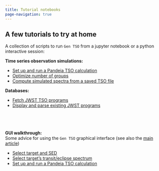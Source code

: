 ```yaml
---
title: Tutorial notebooks
page-navigation: true
---
```


## A few tutorials to try at home



A collection of scripts to run `Gen TSO` from a jupyter notebook or a python interactive session:

**Time series observation simulations:**

- [Set up and run a Pandeia TSO calculation](tutorials_tso_run.qmd)
- [Optimize number of groups](tutorials_tso_optimize.qmd)
- [Compute simulated spectra from a saved TSO file](tutorials_tso_post_processing.qmd)

**Databases:**

- [Fetch JWST TSO programs](tutorials_fetch_jwst_programs.qmd)
- [Display and parse existing JWST programs](tutorials_jwst_programs.qmd)

<br>
---

**GUI walkthrough:**<br>
Some advice for using the `Gen TSO` graphical interface (see also the [main article](get_started.qmd))

- [Select target and SED](select_target.qmd)
- [Select target's transit/eclipse spectrum](select_planet_model.qmd)
- [Set up and run a Pandeia TSO calculation](run_pandeia.qmd)

